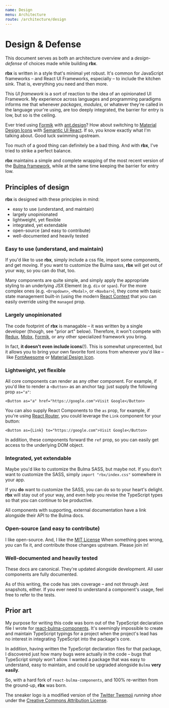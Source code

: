 ```yaml
---
name: Design
menu: Architecture
route: /architecture/design
---
```


# Design & Defense

This document serves as both an architecture overview and a _design-defense_ of choices made while building **rbx**.

**rbx** is written in a style that's minimal yet robust.
It's common for JavaScript frameworks – and React UI Frameworks, especially – to include the kitchen sink.
That is, everything you need and then more.

This _UI framework_ is a sort of reaction to the idea of an opinionated UI Framework.
My experience across languages and programming paradigms informs me that whenever _packages_, _modules_, or whatever they're called in the language your're using, are too deeply integrated, the barrier for entry is low, but so is the ceiling.

Ever tried using [Formik](https://github.com/jaredpalmer/formik) with [ant.design](https://ant.design/)?
How about switching to [Material Design Icons](https://materialdesignicons.com) with [Semantic UI React](https://react.semantic-ui.com/).
If so, you know exactly what I'm talking about.
Good luck swimming upstream.

Too much of a good thing can definitely be a bad thing.
And with **rbx**, I've tried to strike a perfect balance.

**rbx** maintains a simple and complete wrapping of the most recent version of the [Bulma framework](https://bulma.io), while at the same time keeping the barrier for entry low.

## Principles of design

**rbx** is designed with these principles in mind:

- easy to use (understand, and maintain)
- largely unopinionated
- lightweight, yet flexible
- integrated, yet extendable
- open-source (and easy to contribute)
- well-documented and heavily tested

### Easy to use (understand, and maintain)

If you'd like to use **rbx**, simply include a css file, import some components, and get moving. If you want to customize the Bulma sass, **rbx** will get out of your way, so you can do that, too.

Many components are quite simple, and simply apply the appropriate styling to an underlying JSX Element (e.g. `div` or `span`).
For the more complex ones (e.g. `<Dropdown>`, `<Modal>`, or `<Navbar>`), they come with basic state management built-in (using the modern [React Context](https://reactjs.org/docs/context.html) that you can easily override using the `managed` prop.

### Largely unopinionated

The code footprint of **rbx** is managable – it was written by a single developer (though, see "prior art" below).
Therefore, it won't compete with [Redux](https://redux.js.org/), [Mobx](https://mobx.js.org/), [Formik](https://jaredpalmer.com/formik/), or any other specialized framework you bring.

In fact, **it doesn't even include icons**(!).
This is somewhat unprecented, but it allows you to bring your own favorite font icons from wherever you'd like – like [FontAwesome](https://fontawesome.com) or [Material Design Icon](https://materialdesignicons.com).

### Lightweight, yet flexible

All core components can render as any other component.
For example, if you'd like to render a `<Button>` as an anchor tag: just supply the following prop `as="a"`:

`<Button as="a" href="https://google.com">Visit Google</Button>`

You can also supply React Components to the `as` prop, for example, if you're using [React Router](https://reacttraining.com/react-router/), you could leverage the `Link` component for your button:

`<Button as={Link} to="https://google.com">Visit Google</Button>`

In addition, these components forward the `ref` prop, so you can easily get access to the underlying DOM object.

### Integrated, yet extendable

Maybe you'd like to customize the Bulma SASS, but maybe not.
If you don't want to customize the SASS, simply `import "rbx/index.css"` somewhere in your app.

If you **do** want to customize the SASS, you can do so to your heart's delight. **rbx** will stay out of your way, and even help you revise the TypeScript types so that you can continue to be productive.

All components with supporting, external documentation have a link alongside their API to the Bulma docs.

### Open-source (and easy to contribute)

I like open-source.
And, I like the [MIT License](https://opensource.org/licenses/MIT)
When something goes wrong, _you_ can fix it, and contribute those changes upstream.
Please join in!

### Well-documented and heavily tested

These docs are canonical.
They're updated alongside development.
All user components are fully documented.

As of this writing, the code has `100%` coverage – and not through Jest snapshots, either.
If you ever need to understand a component's usage, feel free to refer to the tests.

## Prior art

My purpose for writing this code was born out of the TypeScript declaration file I wrote for [react-bulma-components](https://github.com/couds/react-bulma-components).
It's seemingly impossible to create and maintain TypeScript typings for a project when the project's lead has no interest in integrating TypeScript into the package's core.

In addition, having written the TypeScript declaration files for that package, I discovered just how many bugs were actually in the code – bugs that TypeScript simply won't allow.
I wanted a package that was easy to understand, easy to maintain, and could be upgraded alongside `Bulma` **very easily**.

So, with a hard fork of `react-bulma-components`, and 100% re-written from the ground-up, **rbx** was born.

The sneaker logo is a modified version of the [Twitter Twemoji](https://github.com/twitter/twemoji) _running shoe_ under the [Creative Commons Attribution License](https://creativecommons.org/licenses/by/4.0/).
